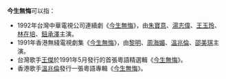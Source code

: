 '''今生無悔'''可以指：
*1992年台灣中華電視公司連續劇《[[今生無悔_(1992年電視劇)|今生無悔]]》，由[[朱寶意|朱寶意]]、[[湯志偉|湯志偉]]、[[王玉玲|王玉玲]]、[[林在培|林在培]]、[[鈕承澤|鈕承澤]]主演。
*1991年香港無綫電視劇集《[[今生無悔_(無綫電視劇)|今生無悔]]》，由[[黎明|黎明]]、[[周海媚|周海媚]]、[[溫兆倫|溫兆倫]]、[[邵美琪|邵美琪]]主演。
*台灣歌手[[王傑_(歌手)|王傑]]於1991年5月發行的首張粵語精選輯《[[今生無悔_(王傑專輯)|今生無悔]]》。
*香港歌手[[溫兆倫|溫兆倫]]發行一張粵語專輯《[[今生無悔_(專輯)|今生無悔]]》。
{{disambig|J|Cat=四字作品消歧义}}